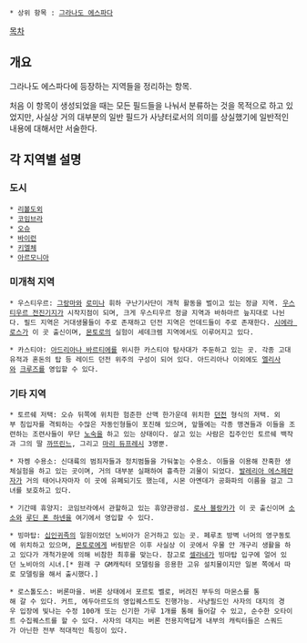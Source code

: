  * 상위 항목 : [[그라나도 에스파다]]

[[목차]]

== 개요 ==
그라나도 에스파다에 등장하는 지역들을 정리하는 항목.

처음 이 항목이 생성되었을 때는 모든 필드들을 나눠서 분류하는 것을 목적으로 하고 있었지만, 사실상 거의 대부분의 일반 필드가 사냥터로서의 의미를 상실했기에 일반적인 내용에 대해서만 서술한다.


== 각 지역별 설명 ==
=== 도시 ===
 * [[리볼도외]]
 * [[코임브라]]
 * [[오슈]]
 * [[바이런]]
 * [[키엘체]]
 * [[아르모니아]]
=== 미개척 지역 ===
 * 우스티우르: [[그랑마]]와 [[로미나]] 휘하 구난기사단이 개척 활동을 벌이고 있는 정글 지역. [[우스티우르 전진기지]]가 시작지점이 되며, 크게 우스티우르 정글 지역과 바하마르 늪지대로 나뉜다. 필드 지역은 거대생물들이 주로 존재하고 던전 지역은 언데드들이 주로 존재한다. [[시에라 로스]]가 이 곳 출신이며, [[몬토로]]의 실험이 세데크렘 지역에서도 이루어지고 있다.

 * 카스티야: [[아드리아나 바르티에]]를 위시한 카스티야 탐사대가 주둔하고 있는 곳. 각종 고대유적과 혼돈의 탑 등 레이드 던전 위주의 구성이 되어 있다. 아드리아나 이외에도 [[엘리사(그라나도 에스파다)|엘리사]]와 [[크루즈(그라나도 에스파다)|크루즈]]를 영입할 수 있다.


=== 기타 지역 ===
 * 토르쉐 저택: 오슈 뒤쪽에 위치한 험준한 산맥 한가운데 위치한 [[던전]] 형식의 저택. 외부 침입자를 격퇴하는 수많은 자동인형들이 포진해 있으며, 앞뜰에는 각종 맹견들과 이들을 조련하는 조련사들이 무단 [[노숙]]을 하고 있는 상태이다. 살고 있는 사람은 집주인인 토르쉐 백작과 그의 딸 [[까뜨린느]], 그리고 [[마리 듀프레시]] 3명뿐.

 * 자켕 수용소: 신대륙의 범죄자들과 정치범들을 가둬놓는 수용소. 이들을 이용해 잔혹한 생체실험을 하고 있는 곳이며, 거의 대부분 실패하여 흉측한 괴물이 되었다. [[발레리아 에스페란자]]가 거의 태어나자마자 이 곳에 유폐되기도 했는데, 시몬 아옌데가 공화파의 이름을 걸고 그녀를 보호하고 있다.

 * 기간떼 휴양지: 코임브라에서 관할하고 있는 휴양관광섬. [[로사 블랑카]]가 이 곳 출신이며 [[소소(그라나도 에스파다)|소소]]와 [[루딘 폰 하넨]]을 여기에서 영입할 수 있다.

 * 빙마탑: [[십인귀족]]의 일원이었던 노비아가 은거하고 있는 곳. 페루초 방벽 너머의 영구동토에 위치하고 있으며, [[몬토로]]에게 버림받은 이후 사실상 이 곳에서 우물 안 개구리 생활을 하고 있다가 개척가문에 의해 비참한 최후를 맞는다. 참고로 [[셀라네]]가 빙마탑 입구에 얼어 있던 노비아의 시녀.[* 원래 구 GM캐릭터 모델링을 응용한 고유 설치물이지만 일본 쪽에서 따로 모델링을 해서 출시했다.]

 * 로스톨도스: 버론마을. 버론 상태에서 포르토 벨로, 버려진 부두의 마몬스를 통해 갈 수 있다. 커트, 에두아르도의 영입퀘스트도 진행가능. 사냥필드인 사자의 대지의 경우 입장에 빛나는 수정 100개 또는 신기한 가루 1개를 통해 들어갈 수 있고, 순수한 오타이트 수집퀘스트를 할 수 있다. 사자의 대지는 버론 전용지역답게 내부의 캐릭터들은 스쿼드가 아닌한 전부 적대적인 특징이 있다.
